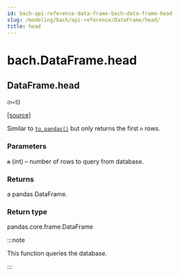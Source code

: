 ```yaml
---
id: bach-api-reference-data-frame-bach-data-frame-head
slug: /modeling/bach/api-reference/DataFrame/head/
title: head
---
```


# bach.DataFrame.head

<div className="method">

## <span className="additional-name">DataFrame.</span><span className="name">head</span>

<small className="parameter-list">(<span className="parameter" id="n">n=5</span></small>)


&#8203;<span className="view-source">[[source]](https://github.com/objectiv/objectiv-analytics/blob/main/bach/bach/dataframe.py)</span>

<div className="content">

Similar to [`to_pandas()`](/modeling/bach/api-reference/DataFrame/bach.DataFrame.to_pandas.mdx) but only returns the first `n` rows.


### Parameters

**`n`** (int) – number of rows to query from database.



### Returns

a pandas DataFrame.



### Return type

pandas.core.frame.DataFrame


:::note

This function queries the database.


:::


</div>


</div>
